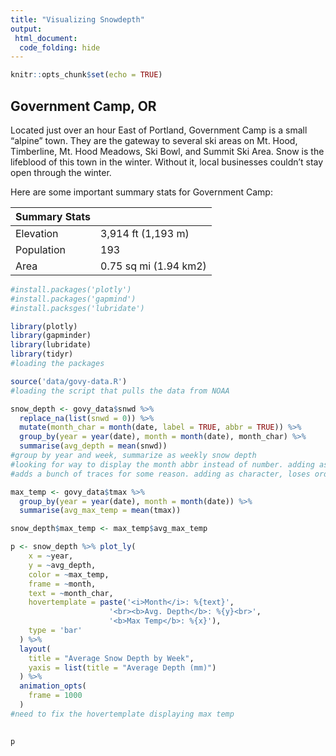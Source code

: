 ```yaml
---
title: "Visualizing Snowdepth"
output:
 html_document:
  code_folding: hide
---
```


```r
knitr::opts_chunk$set(echo = TRUE)
```

## Government Camp, OR

Located just over an hour East of Portland, Government Camp is a small "alpine" town. They are the gateway to several ski areas on Mt. Hood, Timberline, Mt. Hood Meadows, Ski Bowl, and Summit Ski Area. Snow is the lifeblood of this town in the winter. Without it, local businesses couldn't stay open through the winter. 

Here are some important summary stats for Government Camp:

| Summary Stats |  |
|----|----|
| Elevation | 3,914 ft (1,193 m) |
| Population | 193 |
| Area | 0.75 sq mi (1.94 km2) |

```r
#install.packages('plotly')
#install.packages('gapmind')
#install.packsges('lubridate')

library(plotly)
library(gapminder)
library(lubridate)
library(tidyr)
#loading the packages

source('data/govy-data.R')
#loading the script that pulls the data from NOAA

```
``` r

snow_depth <- govy_data$snwd %>%
  replace_na(list(snwd = 0)) %>%
  mutate(month_char = month(date, label = TRUE, abbr = TRUE)) %>%
  group_by(year = year(date), month = month(date), month_char) %>%
  summarise(avg_depth = mean(snwd))
#group by year and week, summarize as weekly snow depth
#looking for way to display the month abbr instead of number. adding as factor
#adds a bunch of traces for some reason. adding as character, loses order

max_temp <- govy_data$tmax %>%
  group_by(year = year(date), month = month(date)) %>%
  summarise(avg_max_temp = mean(tmax))

snow_depth$max_temp <- max_temp$avg_max_temp

p <- snow_depth %>% plot_ly(
    x = ~year, 
    y = ~avg_depth, 
    color = ~max_temp, 
    frame = ~month, 
    text = ~month_char,
    hovertemplate = paste('<i>Month</i>: %{text}',
                      '<br><b>Avg. Depth</b>: %{y}<br>',
                      '<b>Max Temp</b>: %{x}'),
    type = 'bar'
  ) %>%
  layout(
    title = "Average Snow Depth by Week", 
    yaxis = list(title = "Average Depth (mm)")
  ) %>%
  animation_opts(
    frame = 1000
  )
#need to fix the hovertemplate displaying max temp
  

p
```
